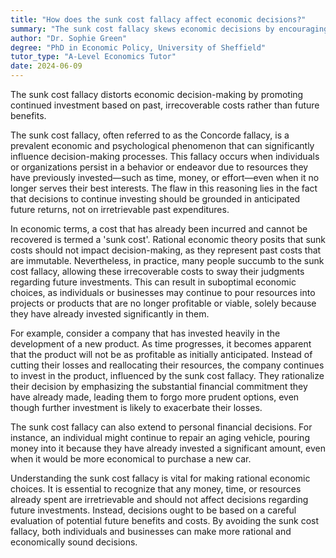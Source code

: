 ```yaml
---
title: "How does the sunk cost fallacy affect economic decisions?"
summary: "The sunk cost fallacy skews economic decisions by encouraging continued investment based on past irrecoverable costs, rather than future benefits."
author: "Dr. Sophie Green"
degree: "PhD in Economic Policy, University of Sheffield"
tutor_type: "A-Level Economics Tutor"
date: 2024-06-09
---
```


The sunk cost fallacy distorts economic decision-making by promoting continued investment based on past, irrecoverable costs rather than future benefits.

The sunk cost fallacy, often referred to as the Concorde fallacy, is a prevalent economic and psychological phenomenon that can significantly influence decision-making processes. This fallacy occurs when individuals or organizations persist in a behavior or endeavor due to resources they have previously invested—such as time, money, or effort—even when it no longer serves their best interests. The flaw in this reasoning lies in the fact that decisions to continue investing should be grounded in anticipated future returns, not on irretrievable past expenditures.

In economic terms, a cost that has already been incurred and cannot be recovered is termed a 'sunk cost'. Rational economic theory posits that sunk costs should not impact decision-making, as they represent past costs that are immutable. Nevertheless, in practice, many people succumb to the sunk cost fallacy, allowing these irrecoverable costs to sway their judgments regarding future investments. This can result in suboptimal economic choices, as individuals or businesses may continue to pour resources into projects or products that are no longer profitable or viable, solely because they have already invested significantly in them.

For example, consider a company that has invested heavily in the development of a new product. As time progresses, it becomes apparent that the product will not be as profitable as initially anticipated. Instead of cutting their losses and reallocating their resources, the company continues to invest in the product, influenced by the sunk cost fallacy. They rationalize their decision by emphasizing the substantial financial commitment they have already made, leading them to forgo more prudent options, even though further investment is likely to exacerbate their losses.

The sunk cost fallacy can also extend to personal financial decisions. For instance, an individual might continue to repair an aging vehicle, pouring money into it because they have already invested a significant amount, even when it would be more economical to purchase a new car.

Understanding the sunk cost fallacy is vital for making rational economic choices. It is essential to recognize that any money, time, or resources already spent are irretrievable and should not affect decisions regarding future investments. Instead, decisions ought to be based on a careful evaluation of potential future benefits and costs. By avoiding the sunk cost fallacy, both individuals and businesses can make more rational and economically sound decisions.
    